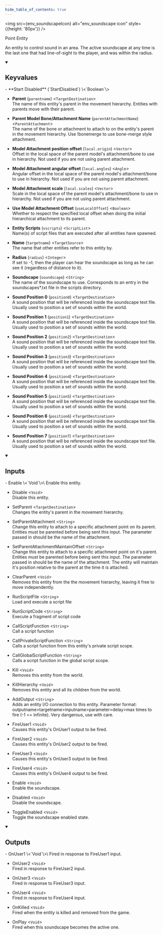 ```yaml
---
hide_table_of_contents: true
---
```



<img src={env_soundscapeIcon} alt="env_soundscape icon" style={{height: '80px'}} />

Point Entity

An entity to control sound in an area. The active soundscape at any time is the last one that had line-of-sight to the player, and was within the radius.

<details open>
<summary><h2>Keyvalues</h2></summary>
- **Start Disabled** (`StartDisabled`) \<`Boolean`\>

- **Parent** (`parentname`) \<`TargetDestination`\>\
The name of this entity's parent in the movement hierarchy. Entities with parents move with their parent.

- **Parent Model Bone/Attachment Name** (`parentAttachmentName`) \<`ParentAttachment`\>\
The name of the bone or attachment to attach to on the entity's parent in the movement hierarchy. Use !bonemerge to use bone-merge style attachment.

- **Model Attachment position offset** (`local.origin`) \<`Vector`\>\
Offset in the local space of the parent model's attachment/bone to use in hierarchy. Not used if you are not using parent attachment.

- **Model Attachment angular offset** (`local.angles`) \<`Angle`\>\
Angular offset in the local space of the parent model's attachment/bone to use in hierarchy. Not used if you are not using parent attachment.

- **Model Attachment scale** (`local.scales`) \<`Vector`\>\
Scale in the local space of the parent model's attachment/bone to use in hierarchy. Not used if you are not using parent attachment.

- **Use Model Attachment Offset** (`useLocalOffset`) \<`Boolean`\>\
Whether to respect the specified local offset when doing the initial hierarchical attachment to its parent.

- **Entity Scripts** (`vscripts`) \<`ScriptList`\>\
Name(s) of script files that are executed after all entities have spawned.

- **Name** (`targetname`) \<`TargetSource`\>\
The name that other entities refer to this entity by.

- **Radius** (`radius`) \<`Integer`\>\
If set to -1, then the player can hear the soundscape as long as he can see it (regardless of distance to it).

- **Soundscape** (`soundscape`) \<`String`\>\
The name of the soundscape to use. Corresponds to an entry in the soundscapes*.txt file in the scripts directory.

- **Sound Position 0** (`position0`) \<`TargetDestination`\>\
A sound position that will be referenced inside the soundscape text file. Usually used to position a set of sounds within the world.

- **Sound Position 1** (`position1`) \<`TargetDestination`\>\
A sound position that will be referenced inside the soundscape text file. Usually used to position a set of sounds within the world.

- **Sound Position 2** (`position2`) \<`TargetDestination`\>\
A sound position that will be referenced inside the soundscape text file. Usually used to position a set of sounds within the world.

- **Sound Position 3** (`position3`) \<`TargetDestination`\>\
A sound position that will be referenced inside the soundscape text file. Usually used to position a set of sounds within the world.

- **Sound Position 4** (`position4`) \<`TargetDestination`\>\
A sound position that will be referenced inside the soundscape text file. Usually used to position a set of sounds within the world.

- **Sound Position 5** (`position5`) \<`TargetDestination`\>\
A sound position that will be referenced inside the soundscape text file. Usually used to position a set of sounds within the world.

- **Sound Position 6** (`position6`) \<`TargetDestination`\>\
A sound position that will be referenced inside the soundscape text file. Usually used to position a set of sounds within the world.

- **Sound Position 7** (`position7`) \<`TargetDestination`\>\
A sound position that will be referenced inside the soundscape text file. Usually used to position a set of sounds within the world.


 </details>
<details open>
<summary><h2>Inputs</h2></summary>
- Enable \<`Void`\>\
Enable this entity.

- Disable \<`Void`\>\
Disable this entity.

- SetParent \<`TargetDestination`\>\
Changes the entity's parent in the movement hierarchy.

- SetParentAttachment \<`String`\>\
Change this entity to attach to a specific attachment point on its parent. Entities must be parented before being sent this input. The parameter passed in should be the name of the attachment.

- SetParentAttachmentMaintainOffset \<`String`\>\
Change this entity to attach to a specific attachment point on it's parent. Entities must be parented before being sent this input. The parameter passed in should be the name of the attachment. The entity will maintain it's position relative to the parent at the time it is attached.

- ClearParent \<`Void`\>\
Removes this entity from the the movement hierarchy, leaving it free to move independently.

- RunScriptFile \<`String`\>\
Load and execute a script file

- RunScriptCode \<`String`\>\
Execute a fragment of script code

- CallScriptFunction \<`String`\>\
Call a script function

- CallPrivateScriptFunction \<`String`\>\
Calls a script function from this entity's private script scope.

- CallGlobalScriptFunction \<`String`\>\
Calls a script function in the global script scope.

- Kill \<`Void`\>\
Removes this entity from the world.

- KillHierarchy \<`Void`\>\
Removes this entity and all its children from the world.

- AddOutput \<`String`\>\
Adds an entity I/O connection to this entity. Parameter format: outputname&gt;targetname>inputname&gt;parameter&gt;delay&gt;max times to fire (-1 == infinite). Very dangerous, use with care.

- FireUser1 \<`Void`\>\
Causes this entity's OnUser1 output to be fired.

- FireUser2 \<`Void`\>\
Causes this entity's OnUser2 output to be fired.

- FireUser3 \<`Void`\>\
Causes this entity's OnUser3 output to be fired.

- FireUser4 \<`Void`\>\
Causes this entity's OnUser4 output to be fired.

- Enable \<`Void`\>\
Enable the soundscape.

- Disabled \<`Void`\>\
Disable the soundscape.

- ToggleEnabled \<`Void`\>\
Toggle the soundscape enabled state.


 </details>
<details open>
<summary><h2>Outputs</h2></summary>
- OnUser1 \<`Void`\>\
Fired in response to FireUser1 input.

- OnUser2 \<`Void`\>\
Fired in response to FireUser2 input.

- OnUser3 \<`Void`\>\
Fired in response to FireUser3 input.

- OnUser4 \<`Void`\>\
Fired in response to FireUser4 input.

- OnKilled \<`Void`\>\
Fired when the entity is killed and removed from the game.

- OnPlay \<`Void`\>\
Fired when this soundscape becomes the active one.


 </details>